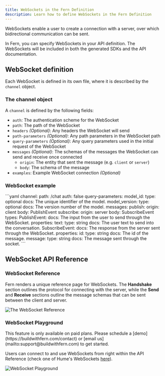 ```yaml
---
title: WebSockets in the Fern Definition 
description: Learn how to define WebSockets in the Fern Definition
---
```


WebSockets enable a user to create a connection with a server, over which bidirectional communication can be sent. 

In Fern, you can specify WebSockets in your API definition. The WebSockets will be included in both the generated SDKs and the API documentation. 

## WebSocket definition
Each WebSocket is defined in its own file, where it is described by the `channel` object. 

### The channel object

A `channel` is defined by the following fields:

- `auth`: The authentication scheme for the WebSocket
- `path`: The path of the WebSocket 
- `headers` _(Optional)_: Any headers the WebSocket will send
- `path-parameters` _(Optional)_: Any path parameters in the WebSocket path
- `query-parameters` _(Optional)_: Any query parameters used in the initial request of the WebSocket
- `messages` _(Optional)_: The schemas of the messages the WebSocket can send and receive once connected
    - `origin`: The entity that sent the message (e.g. `client` or `server`)
    - `body`: The schema of the message
- `examples`: Example WebSocket connection _(Optional)_

### WebSocket example 

<CodeBlock title='chat.yml'>
  ```yaml
  channel:
    path: /chat
    auth: false
    query-parameters:
      model_id:
        type: optional<string>
        docs: The unique identifier of the model.
      model_version:
        type: optional<integer>
        docs: The version number of the model.
    messages:
      publish:
        origin: client
        body: PublishEvent
      subscribe:
        origin: server
        body: SubscribeEvent
  types:
    PublishEvent:
      docs: The input from the user to send through the WebSocket. 
      properties: 
        text: 
          type: string
          docs: The user text to send into the conversation. 
    SubscribeEvent:
      docs: The response from the server sent through the WebSocket.
      properties: 
        id: 
          type: string
          docs: The id of the message. 
        message:
          type: string
          docs: The message sent through the socket. 
  ```
</CodeBlock>

## WebSocket API Reference

### WebSocket Reference

Fern renders a unique reference page for WebSockets. The **Handshake** section outlines the protocol for connecting with the server, while the **Send** and **Receive** sections outline the message schemas that can be sent between the client and server. 

<Frame caption="Cartesia's WebSocket Reference page">
<img src="./wss-reference.png" alt="The WebSocket Reference" />
</Frame>

### WebSocket Playground

<Warning title='Pro Feature'>
  This feature is only available on paid plans. Please schedule a [demo](https://buildwithfern.com/contact) 
  or [email us](mailto:support@buildwithfern.com) to get started. 
</Warning>

Users can connect to and use WebSockets from right within the API Reference (check one of Hume's WebSockets [here](https://dev.hume.ai/reference/empathic-voice-interface-evi/chat/chat)). 

<Frame caption="Click 'Play' to open the WebSocket Playground">
<img src="./websocket.png" alt="WebSocket Playground"/>
</Frame>